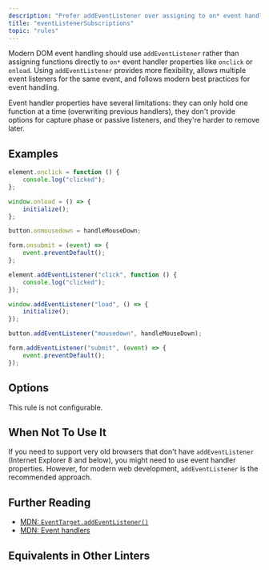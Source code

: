 ```yaml
---
description: "Prefer addEventListener over assigning to on* event handler properties."
title: "eventListenerSubscriptions"
topic: "rules"
---
```




<RuleSummary plugin="browser" rule="eventListenerSubscriptions" />

Modern DOM event handling should use `addEventListener` rather than assigning functions directly to `on*` event handler properties like `onclick` or `onload`.
Using `addEventListener` provides more flexibility, allows multiple event listeners for the same event, and follows modern best practices for event handling.

Event handler properties have several limitations: they can only hold one function at a time (overwriting previous handlers), they don't provide options for capture phase or passive listeners, and they're harder to remove later.

## Examples

<Tabs>
<TabItem label="❌ Incorrect">

```js
element.onclick = function () {
	console.log("clicked");
};

window.onload = () => {
	initialize();
};

button.onmousedown = handleMouseDown;

form.onsubmit = (event) => {
	event.preventDefault();
};
```

</TabItem>
<TabItem label="✅ Correct">

```js
element.addEventListener("click", function () {
	console.log("clicked");
});

window.addEventListener("load", () => {
	initialize();
});

button.addEventListener("mousedown", handleMouseDown);

form.addEventListener("submit", (event) => {
	event.preventDefault();
});
```

</TabItem>
</Tabs>

## Options

This rule is not configurable.

## When Not To Use It

If you need to support very old browsers that don't have `addEventListener` (Internet Explorer 8 and below), you might need to use event handler properties.
However, for modern web development, `addEventListener` is the recommended approach.

## Further Reading

- [MDN: `EventTarget.addEventListener()`](https://developer.mozilla.org/en-US/docs/Web/API/EventTarget/addEventListener)
- [MDN: Event handlers](https://developer.mozilla.org/en-US/docs/Web/Guide/Events/Event_handlers)

## Equivalents in Other Linters

<RuleEquivalents pluginId="browser" ruleId="eventListenerSubscriptions" />
